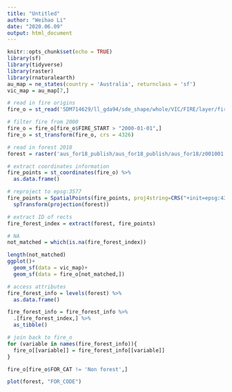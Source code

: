 ```yaml
---
title: "Untitled"
author: "Weihao Li"
date: "2020.06.09"
output: html_document
---
```


```r
knitr::opts_chunk$set(echo = TRUE)
library(sf)
library(tidyverse)
library(raster)
library(rnaturalearth)
au_map = ne_states(country = 'Australia', returnclass = 'sf')
vic_map = au_map[7,]
```


```r
# read in fire origins
fire_o = st_read('SDM714629/ll_gda94/sde_shape/whole/VIC/FIRE/layer/fire_history_origin.shp')
```

```r
# filter fire from 2000
fire_o = fire_o[fire_o$FIRE_START > "2000-01-01",]
fire_o = st_transform(fire_o, crs = 4326)
```

```r
# read in forest 2018
forest = raster('aus_for18_publish/aus_for18_publish/aus_for18/z001001.adf')
```

```r
# extract coordinates information
fire_points = st_coordinates(fire_o) %>%
  as.data.frame()

# reproject to epsg:3577
fire_points = SpatialPoints(fire_points, proj4string=CRS("+init=epsg:4326")) %>%
  spTransform(projection(forest))

# extract ID of rects
fire_forest_index = extract(forest, fire_points)

# NA
not_matched = which(is.na(fire_forest_index))
```


```r
length(not_matched)
ggplot()+
  geom_sf(data = vic_map)+
  geom_sf(data = fire_o[not_matched,])
```

```r
# access attributes
fire_forest_info = levels(forest) %>% 
  as.data.frame()

fire_forest_info = fire_forest_info %>%
  .[fire_forest_index,] %>%
  as_tibble()
```

```r
# join back to fire_o
for (variable in names(fire_forest_info)){
  fire_o[[variable]] = fire_forest_info[[variable]]
}
```

```r
fire_o[fire_o$FOR_CAT != 'Non forest',]
```

```r
plot(forest, "FOR_CODE")
```




